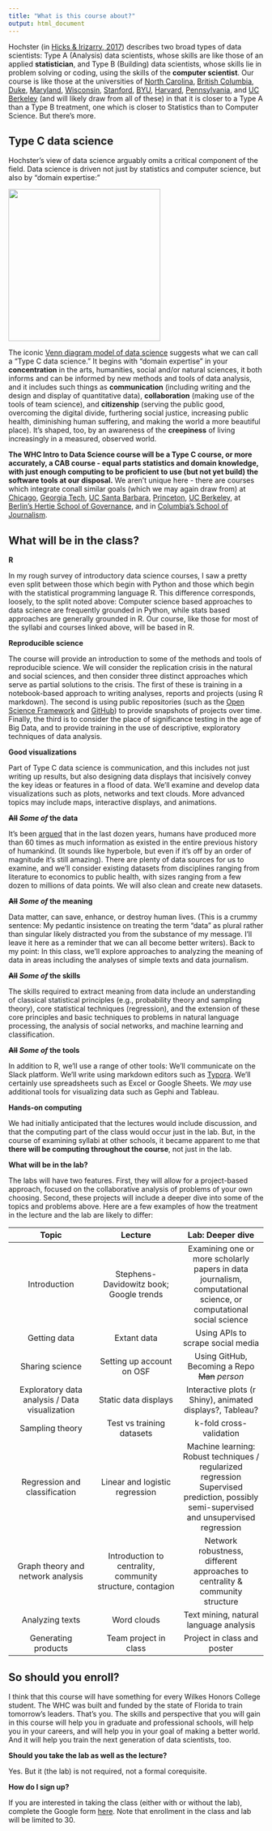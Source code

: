 ```yaml
---
title: "What is this course about?"
output: html_document
---
```


Hochster (in [Hicks & Irizarry, 2017](https://arxiv.org/ftp/arxiv/papers/1612/1612.07140.pdf)) describes two broad types of data scientists: Type A (Analysis) data scientists, whose skills are like those of an applied **statistician**, and Type B (Building) data scientists, whose skills lie in problem solving or coding, using the skills of the **computer scientist**.  Our course is like those at the universities of [North Carolina](https://idc9.github.io/stor390/), [British Columbia](https://github.com/STAT545-UBC/STAT545-UBC.github.io), [Duke](https://www2.stat.duke.edu/courses/Fall15/sta112.01/), [Maryland](http://www.hcbravo.org/IntroDataSci/calendar/), [Wisconsin](http://pages.stat.wisc.edu/~yandell/R_for_data_sciences/syllabus.html), [Stanford](https://github.com/dcl-2017-04/curriculum), [BYU](https://byuistats.github.io/M335/syllabus.html), [Harvard](http://datasciencelabs.github.io/), [Pennsylvania](https://github.com/MUSA-620-Spring-2017/Course-Materials), and [UC Berkeley](https://github.com/FAUDataScience/stat259) (and will likely draw from all of these) in that it is closer to a Type A than a Type B treatment, one which is closer to Statistics than to Computer Science. But there's more.

## Type C data science

Hochster's view of data science arguably omits a critical component of the field.  Data science is driven not just by statistics and computer science, but also by "domain expertise:"

<img src = "https://4.bp.blogspot.com/-0cbXveb1J_0/V-FtjJZ4rqI/AAAAAAAAMHM/bS32Pio2a1IFOyp5T86S0jiyB-3KAN1iwCEw/s1600/download%2B%25281%2529.png" width = "300px" />

The iconic [Venn diagram model of data science](https://www.google.com/search?q=venn+diagram+model+of+data+science&newwindow=1&safe=active&rlz=1C1CHBF_enUS762US763&tbm=isch&tbo=u&source=univ&sa=X&ved=0ahUKEwiM_abBtY7XAhXDQCYKHdgyB58QsAQIOg&biw=1378) suggests what we can call a "Type C data science." It begins with "domain expertise" in your **concentration** in the arts, humanities, social and/or natural sciences, it both informs and can be informed by new methods and tools of data analysis, and it includes such things as **communication** (including writing and the design and display of quantitative data), **collaboration** (making use of the tools of team science), and **citizenship** (serving the public good, overcoming the digital divide, furthering social justice, increasing public health, diminishing human suffering, and making the world a more beautiful place).  It's shaped, too, by an awareness of the **creepiness** of living increasingly in a measured, observed world.

**The WHC Intro to Data Science course will be a Type C course, or more accurately, a CAB course - equal parts statistics and domain knowledge, with just enough computing to be proficient to use (but not yet build) the software tools at our disposal.**  We aren't unique here - there are courses which integrate conall similar goals (which we may again draw from) at [Chicago](https://github.com/UC-MACSS/persp-analysis), [Georgia Tech](https://github.com/jacobeisenstein/gt-css-class), [UC Santa Barbara](https://github.com/raviolli77/dataScience-UCSBProjectGroup-Syllabus), [Princeton](http://www.princeton.edu/~mjs3/soc596_f2016/), [UC Berkeley](https://github.com/rochelleterman/PS239T), at [Berlin's Hertie School of Governance](https://github.com/HertieDataScience/SyllabusAndLectures), and in [Columbia's School of Journalism](https://github.com/tommeagher/data1-fall2015).

## What will be in the class?

**R**

In my rough survey of introductory data science courses, I saw a pretty even split between those which begin with Python and those which begin with the statistical programming language R. This difference corresponds, loosely, to the split noted above: Computer science based approaches to data science are frequently grounded in Python, while stats based approaches are generally grounded in R. Our course, like those for most of the syllabi and courses linked above, will be based in R.

**Reproducible science**

The course will provide an introduction to some of the methods and tools of reproducible science. We will consider the replication crisis in the natural and social sciences, and then consider three distinct approaches which serve as partial solutions to the crisis.  The first of these is training in a notebook-based approach to writing analyses, reports and projects (using R markdown). The second is using public repositories (such as the [Open Science Framework](https://osf.io/) and [GitHub](https://github.com/)) to provide snapshots of projects over time. Finally, the third is to consider the place of significance testing in the age of Big Data, and to provide training in the use of descriptive, exploratory techniques of data analysis.

**Good visualizations**

Part of Type C data science is communication, and this includes not just writing up results, but also designing data displays that incisively convey the key ideas or features in a flood of data. We'll examine and develop data visualizations such as plots, networks and text clouds. More advanced topics may include maps, interactive displays, and animations.

**~~All~~ *Some of* the data**

It's been [argued](https://www.udemy.com/datascience/learn/v4/t/lecture/3473822?start=379) that in the last dozen years, humans have produced more than 60 times as much information as existed in the entire previous history of humankind. (It sounds like hyperbole, but even if it's off by an order of magnitude it's still amazing).  There are plenty of data sources for us to examine, and we'll consider existing datasets from disciplines ranging from literature to economics to public health, with sizes ranging from a few dozen to millions of data points.  We will also clean and create new datasets.

**~~All~~ *Some of* the meaning**

Data matter, can save, enhance, or destroy human lives. (This is a crummy sentence: My pedantic insistence on treating the term "data" as plural rather than singular likely distracted you from the substance of my message. I'll leave it here as a reminder that we can all become better writers). Back to my point: In this class, we'll explore approaches to analyzing the meaning of data in areas including the analyses of simple texts and data journalism.

**~~All~~ *Some of* the skills**

The skills required to extract meaning from data include an understanding of classical statistical principles (e.g., probability theory and sampling theory), core statistical techniques (regression), and the extension of these core principles and basic techniques to problems in natural language processing, the analysis of social networks, and machine learning and classification.

**~~All~~ *Some of* the tools**

In addition to R, we'll use a range of other tools: We'll communicate on the Slack platform. We'll write using markdown editors such as [Typora](https://typora.io/). We'll certainly use spreadsheets such as Excel or Google Sheets. We *may* use additional tools for visualizing data such as Gephi and Tableau. 

**Hands-on computing**

We had initially anticipated that the lectures would include discussion, and that the computing part of the class would occur just in the lab.  But, in the course of examining syllabi at other schools, it became apparent to me that **there will be computing throughout the course**, not just in the lab.

**What will be in the lab?**

The labs will have two features.  First, they will allow for a project-based approach, focused on the collaborative analysis of problems of your own choosing. Second, these projects will include a deeper dive into some of the topics and problems above.  Here are a few examples of how the treatment in the lecture and the lab are likely to differ:

|                  Topic                   |                 Lecture                  |             Lab: Deeper dive             |
| :--------------------------------------: | :--------------------------------------: | :--------------------------------------: |
|               Introduction               | Stephens-Davidowitz book; Google trends  | Examining one or more scholarly papers in data journalism, computational science, or computational social science |
|               Getting data               |               Extant data                |    Using APIs to scrape social media     |
|             Sharing science              |        Setting up account on OSF         | Using GitHub, Becoming a Repo ~~Man~~ *person* |
| Exploratory data analysis / Data visualization |           Static data displays           | Interactive plots (r Shiny), animated  displays?, Tableau? |
|             Sampling theory              |        Test vs training datasets         |         k-fold cross-validation          |
|      Regression and classification       |      Linear and logistic regression      | Machine learning: Robust techniques / regularized regression  Supervised prediction, possibly semi-supervised and unsupervised regression |
|    Graph theory and network analysis     | Introduction to centrality, community structure, contagion | Network robustness, different approaches to centrality & community structure |
|             Analyzing texts              |               Word clouds                |  Text mining, natural language analysis  |
|           Generating products            |          Team project in class           |       Project in class and poster        |

## So should you enroll?

I think that this course will have something for every Wilkes Honors College student. The WHC was built and funded by the state of Florida to train tomorrow's leaders. That's you. The skills and perspective that you will gain in this course will help you in graduate and professional schools, will help you in your careers, and will help you in your goal of making a better world. And it will help you train the next generation of data scientists, too.

**Should you take the lab as well as the lecture?**

Yes. But it (the lab) is not required, not a formal corequisite.

**How do I sign up?**

If you are interested in taking the class (either with or without the lab), complete the Google form [here](https://goo.gl/forms/kXGAOTShcOLPwjPH2). Note that enrollment in the class and lab will be limited to 30.


